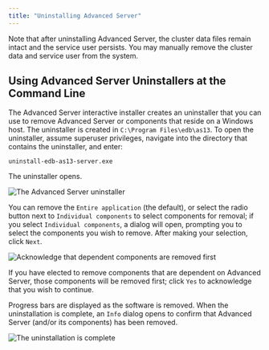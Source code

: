 ```yaml
---
title: "Uninstalling Advanced Server"
---
```


<div id="uninstalling_advanced_server" class="registered_link"></div>


Note that after uninstalling Advanced Server, the cluster data files remain intact and the service user persists. You may manually remove the cluster data and service user from the system.

## Using Advanced Server Uninstallers at the Command Line

The Advanced Server interactive installer creates an uninstaller that you can use to remove Advanced Server or components that reside on a Windows host. The uninstaller is created in `C:\Program Files\edb\as13`. To open the uninstaller, assume superuser privileges, navigate into the directory that contains the uninstaller, and enter:

``` text
uninstall-edb-as13-server.exe
```

The uninstaller opens.

![The Advanced Server uninstaller](images/advanced_server_uninstaller.png)

You can remove the `Entire application` (the default), or select the radio button next to `Individual components` to select components for removal; if you select `Individual components`, a dialog will open, prompting you to select the components you wish to remove. After making your selection, click `Next`.

![Acknowledge that dependent components are removed first](images/acknowledging_components_removed.png)

If you have elected to remove components that are dependent on Advanced Server, those components will be removed first; click `Yes` to acknowledge that you wish to continue.

Progress bars are displayed as the software is removed. When the uninstallation is complete, an `Info` dialog opens to confirm that Advanced Server (and/or its components) has been removed.

![The uninstallation is complete](images/uninstallation_complete.png)
